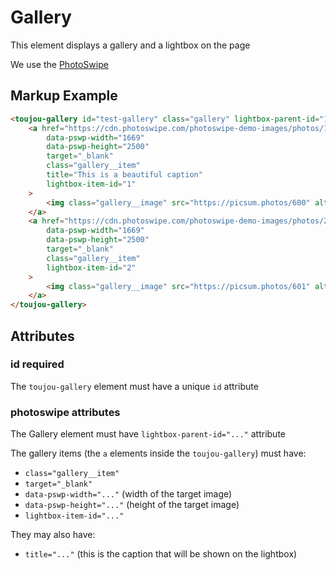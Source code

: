 # Gallery
This element displays a gallery and a lightbox on the page

We use the [PhotoSwipe](https://photoswipe.com/)

## Markup Example
```html
<toujou-gallery id="test-gallery" class="gallery" lightbox-parent-id="123">
    <a href="https://cdn.photoswipe.com/photoswipe-demo-images/photos/1/img-2500.jpg"
        data-pswp-width="1669"
        data-pswp-height="2500"
        target="_blank"
        class="gallery__item"
        title="This is a beautiful caption"
        lightbox-item-id="1"
    >
        <img class="gallery__image" src="https://picsum.photos/600" alt=""/>
    </a>
    <a href="https://cdn.photoswipe.com/photoswipe-demo-images/photos/2/img-2500.jpg"
        data-pswp-width="1669"
        data-pswp-height="2500"
        target="_blank"
        class="gallery__item"
        lightbox-item-id="2"
    >
        <img class="gallery__image" src="https://picsum.photos/601" alt="" />
    </a>
</toujou-gallery>
```

## Attributes

### id <toujou-chip class="chip" chip-bg-color="warning">required</toujou-chip>
The `toujou-gallery` element must have a unique `id` attribute

### photoswipe attributes
The Gallery element must have `lightbox-parent-id="..."` attribute

The gallery items (the `a` elements inside the `toujou-gallery`) must have:
- `class="gallery__item"`
- `target="_blank"`
- `data-pswp-width="..."` (width of the target image)
- `data-pswp-height="..."` (height of the target image)
- `lightbox-item-id="..."`

They may also have:
- `title="..."` (this is the caption that will be shown on the lightbox)

